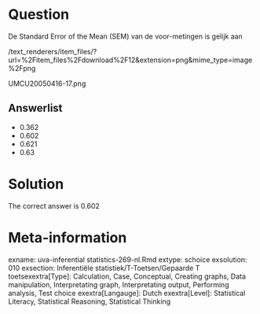 Question
========

De Standard Error of the Mean (SEM) van de voor-metingen is gelijk aan 

 /text_renderers/item_files/?url=%2Fitem_files%2Fdownload%2F12&extension=png&mime_type=image%2Fpng 

 UMCU20050416-17.png 

Answerlist
----------
* 0.362
* 0.602
* 0.621
* 0.63

Solution
========

The correct answer is  0.602 

Meta-information
================
exname: uva-inferential statistics-269-nl.Rmd 
extype: schoice 
exsolution: 010 
exsection: Inferentiële statistiek/T-Toetsen/Gepaarde T toetsexextra[Type]: Calculation, Case, Conceptual, Creating graphs, Data manipulation, Interpretating graph, Interpretating output, Performing analysis, Test choice 
exextra[Langauge]: Dutch 
exextra[Level]: Statistical Literacy, Statistical Reasoning, Statistical Thinking 
